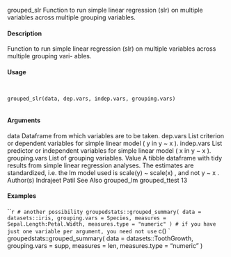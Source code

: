 
grouped_slr
Function to run simple linear regression (slr) on multiple variables
across multiple grouping variables.

#### Description

Function to run simple linear regression (slr) on multiple variables across multiple grouping vari-
ables.

#### Usage
<pre><code>

grouped_slr(data, dep.vars, indep.vars, grouping.vars)

</code></pre>
#### Arguments 

data
Dataframe from which variables are to be taken.
dep.vars
List criterion or
dependent
variables for simple linear model (
y
in
y ~ x
).
indep.vars
List predictor or
independent
variables for simple linear model (
x
in
y ~ x
).
grouping.vars
List of grouping variables.
Value
A  tibble  dataframe  with  tidy  results  from  simple  linear  regression  analyses.   The  estimates  are
standardized, i.e. the
lm
model used is
scale(y) ~ scale(x)
, and not
y ~ x
.
Author(s)
Indrajeet Patil
See Also
grouped_lm
grouped_ttest
13

#### Examples
```r

# another possibility
groupedstats::grouped_summary(
data = datasets::iris,
grouping.vars = Species,
measures = Sepal.Length:Petal.Width,
measures.type = "numeric"
)
# if you have just one variable per argument, you need not use
`
c()
`
groupedstats::grouped_summary(
data = datasets::ToothGrowth,
grouping.vars = supp,
measures = len,
measures.type = "numeric"
)

